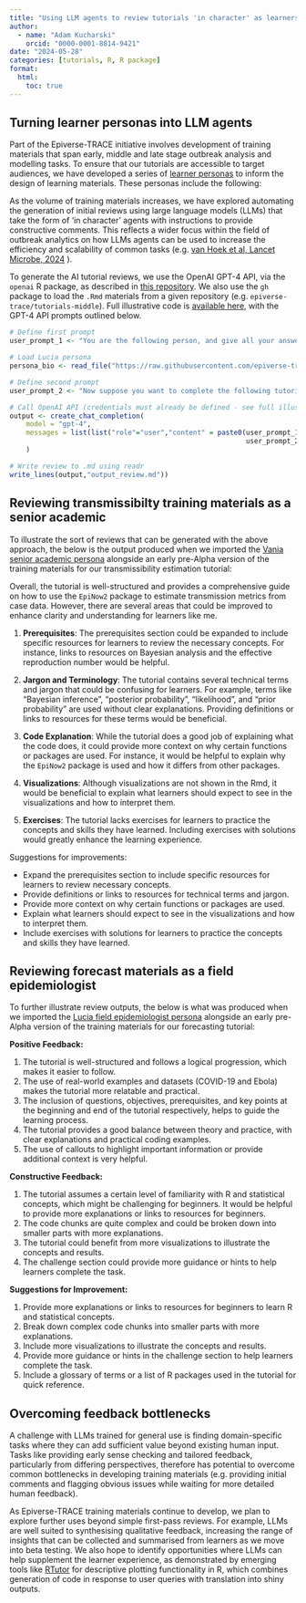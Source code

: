 ```yaml
---
title: "Using LLM agents to review tutorials 'in character' as learners"
author:
  - name: "Adam Kucharski"
    orcid: "0000-0001-8814-9421"
date: "2024-05-28"
categories: [tutorials, R, R package]
format:
  html:
    toc: true
---
```


## Turning learner personas into LLM agents

Part of the Epiverse-TRACE initiative involves development of training materials that span early, middle and late stage outbreak analysis and modelling tasks. To ensure that our tutorials are accessible to target audiences, we have developed a series of [learner personas](https://github.com/epiverse-trace/personas) to inform the design of learning materials. These personas include the following:

As the volume of training materials increases, we have explored automating the generation of initial reviews using large language models (LLMs) that take the form of 'in character' agents with instructions to provide constructive comments. This reflects a wider focus within the field of outbreak analytics on how LLMs agents can be used to increase the efficiency and scalability of common tasks (e.g. [van Hoek et al, Lancet Microbe, 2024](XX) ).

To generate the AI tutorial reviews, we use the OpenAI GPT-4 API, via the `openai` R package, as described in [this repository](https://github.com/adamkucharski/llm-api-scripts/). We also use the `gh` package to load the `.Rmd` materials from a given repository (e.g. `epiverse-trace/tutorials-middle`). Full illustrative code is [available here](https://github.com/adamkucharski/llm-api-scripts/scripts/content_review_gpt.R), with the GPT-4 API prompts outlined below.

```r
# Define first prompt
user_prompt_1 <- "You are the following person, and give all your answers in character:"

# Load Lucia persona
persona_bio <- read_file("https://raw.githubusercontent.com/epiverse-trace/personas/master/lucia-outbreaks.qmd")

# Define second prompt
user_prompt_2 <- "Now suppose you want to complete the following tutorial about outbreak analysis in R. The content is in R markdown but would be knitted to HTML in reality, with additional figures where relevant. Provide a critique of the tutorial from your perspective as a learner. What is unclear? What is useful? What is difficult? What could be refined? Support comments with brief quotes. In your feedback be succinct, positive, constructive and specific. State what content to keep and what to improve. Provide clear suggestions for next steps to remove, change or add content. Note that visualisations will be in the tutorial, but are not shown in the Rmd, so do not comment on these. Summarise your review and suggestions for specific improvements in short bullet point paragraphs. If some of the points are similar, amalgamate these into a single bullet point. \n\n"

# Call OpenAI API (credentials must already be defined - see full illustrative code link above)
output <- create_chat_completion(
    model = "gpt-4",
    messages = list(list("role"="user","content" = paste0(user_prompt_1,persona_bio,
                                                          user_prompt_2,tutorial_contents))
    )

# Write review to .md using readr
write_lines(output,"output_review.md"))

```


## Reviewing transmissibilty training materials as a senior academic

To illustrate the sort of reviews that can be generated with the above approach, the below is the output produced when we imported the [Vania senior academic persona](XX) alongside an early pre-Alpha version of the training materials for our transmissibility estimation tutorial:

Overall, the tutorial is well-structured and provides a comprehensive guide on how to use the `EpiNow2` package to estimate transmission metrics from case data. However, there are several areas that could be improved to enhance clarity and understanding for learners like me. 

1. **Prerequisites**: The prerequisites section could be expanded to include specific resources for learners to review the necessary concepts. For instance, links to resources on Bayesian analysis and the effective reproduction number would be helpful.

2. **Jargon and Terminology**: The tutorial contains several technical terms and jargon that could be confusing for learners. For example, terms like "Bayesian inference", "posterior probability", "likelihood", and "prior probability" are used without clear explanations. Providing definitions or links to resources for these terms would be beneficial.

3. **Code Explanation**: While the tutorial does a good job of explaining what the code does, it could provide more context on why certain functions or packages are used. For instance, it would be helpful to explain why the `EpiNow2` package is used and how it differs from other packages.

4. **Visualizations**: Although visualizations are not shown in the Rmd, it would be beneficial to explain what learners should expect to see in the visualizations and how to interpret them.

5. **Exercises**: The tutorial lacks exercises for learners to practice the concepts and skills they have learned. Including exercises with solutions would greatly enhance the learning experience.

Suggestions for improvements:

- Expand the prerequisites section to include specific resources for learners to review necessary concepts.
- Provide definitions or links to resources for technical terms and jargon.
- Provide more context on why certain functions or packages are used.
- Explain what learners should expect to see in the visualizations and how to interpret them.
- Include exercises with solutions for learners to practice the concepts and skills they have learned.


## Reviewing forecast materials as a field epidemiologist
To further illustrate review outputs, the below is what was produced when we imported the [Lucia field epidemiologist persona](XX) alongside an early pre-Alpha version of the training materials for our forecasting tutorial:

**Positive Feedback:**

1. The tutorial is well-structured and follows a logical progression, which makes it easier to follow.
2. The use of real-world examples and datasets (COVID-19 and Ebola) makes the tutorial more relatable and practical.
3. The inclusion of questions, objectives, prerequisites, and key points at the beginning and end of the tutorial respectively, helps to guide the learning process.
4. The tutorial provides a good balance between theory and practice, with clear explanations and practical coding examples.
5. The use of callouts to highlight important information or provide additional context is very helpful.

**Constructive Feedback:**

1. The tutorial assumes a certain level of familiarity with R and statistical concepts, which might be challenging for beginners. It would be helpful to provide more explanations or links to resources for beginners.
2. The code chunks are quite complex and could be broken down into smaller parts with more explanations.
3. The tutorial could benefit from more visualizations to illustrate the concepts and results.
4. The challenge section could provide more guidance or hints to help learners complete the task.

**Suggestions for Improvement:**

1. Provide more explanations or links to resources for beginners to learn R and statistical concepts.
2. Break down complex code chunks into smaller parts with more explanations.
3. Include more visualizations to illustrate the concepts and results.
4. Provide more guidance or hints in the challenge section to help learners complete the task.
5. Include a glossary of terms or a list of R packages used in the tutorial for quick reference.

## Overcoming feedback bottlenecks

A challenge with LLMs trained for general use is finding domain-specific tasks where they can add sufficient value beyond existing human input. Tasks like providing early sense checking and tailored feedback, particularly from differing perspectives, therefore has potential to overcome common bottlenecks in developing training materials (e.g. providing initial comments and flagging obvious issues while waiting for more detailed human feedback).

As Epiverse-TRACE training materials continue to develop, we plan to explore further uses beyond simple first-pass reviews. For example, LLMs are well suited to synthesising qualitative feedback, increasing the range of insights that can be collected and summarised from learners as we move into beta testing. We also hope to identify opportunities where LLMs can help supplement the learner experience, as demonstrated by emerging tools like [RTutor](http://rtutor.ai/) for descriptive plotting functionality in R, which combines generation of code in response to user queries with translation into shiny outputs.
